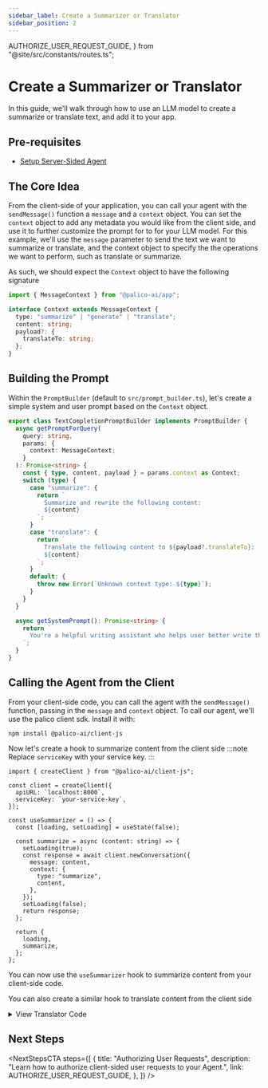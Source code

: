 ```yaml
---
sidebar_label: Create a Summarizer or Translator
sidebar_position: 2
---
```

  AUTHORIZE_USER_REQUEST_GUIDE,
} from "@site/src/constants/routes.ts";

# Create a Summarizer or Translator

In this guide, we'll walk through how to use an LLM model to create a summarize or translate text, and add it to your app.

## Pre-requisites

- [Setup Server-Sided Agent](./getting_started.mdx)

## The Core Idea

From the client-side of your application, you can call your agent with the `sendMessage()` function a `message` and a `context` object. You can set the `context` object to add any metadata you would like from the client side, and use it to further customize the prompt for to for your LLM model. For this example, we'll use the `message` parameter to send the text we want to summarize or translate, and the context object to specify the the operations we want to perform, such as translate or summarize.

As such, we should expect the `Context` object to have the following signature

```typescript
import { MessageContext } from "@palico-ai/app";

interface Context extends MessageContext {
  type: "summarize" | "generate" | "translate";
  content: string;
  payload?: {
    translateTo: string;
  };
}
```

## Building the Prompt

Within the `PromptBuilder` (default to `src/prompt_builder.ts`), let's create a simple system and user prompt based on the `Context` object.

```typescript title="[agent]/src/prompt_builder.ts"
export class TextCompletionPromptBuilder implements PromptBuilder {
  async getPromptForQuery(
    query: string,
    params: {
      context: MessageContext;
    }
  ): Promise<string> {
    const { type, content, payload } = params.context as Context;
    switch (type) {
      case "summarize": {
        return `
          Summarize and rewrite the following content:
          ${content}
        `;
      }
      case "translate": {
        return `
          Translate the following content to ${payload?.translateTo}:
          ${content}
        `;
      }
      default: {
        throw new Error(`Unknown context type: ${type}`);
      }
    }
  }

  async getSystemPrompt(): Promise<string> {
    return `
      You're a helpful writing assistant who helps user better write their card descriptions.
    `;
  }
}
```

## Calling the Agent from the Client

From your client-side code, you can call the agent with the `sendMessage()` function, passing in the `message` and `context` object. To call our agent, we'll use the palico client sdk. Install it with:

```
npm install @palico-ai/client-js
```

Now let's create a hook to summarize content from the client side
:::note
Replace `serviceKey` with your service key.
:::

```tsx title="use_summarizer.tsx"
import { createClient } from "@palico-ai/client-js";

const client = createClient({
  apiURL: `localhost:8000`,
  serviceKey: `your-service-key`,
});

const useSummarizer = () => {
  const [loading, setLoading] = useState(false);

  const summarize = async (content: string) => {
    setLoading(true);
    const response = await client.newConversation({
      message: content,
      context: {
        type: "summarize",
        content,
      },
    });
    setLoading(false);
    return response;
  };

  return {
    loading,
    summarize,
  };
};
```
You can now use the `useSummarizer` hook to summarize content from your client-side code. 

You can also create a similar hook to translate content from the client side
<details>
<summary>View Translator Code</summary>

```tsx title="use_translator.tsx"
const useTranslator = () => {
  const [loading, setLoading] = useState(false);

  const translate = async (content: string, toLang: string) => {
    setLoading(true);
    const response = await client.newConversation({
      message: content,
      context: {
        type: "summarize",
        content,
        payload: {
          translateTo: toLang,
        },
      },
    });
    setLoading(false);
    return response;
  };

  return {
    loading,
    summarize,
  };
};
```
</details>

## Next Steps

<NextStepsCTA
  steps={[
    {
      title: "Authorizing User Requests",
      description:
        "Learn how to authorize client-sided user requests to your Agent.",
      link: AUTHORIZE_USER_REQUEST_GUIDE,
    },
  ]}
/>